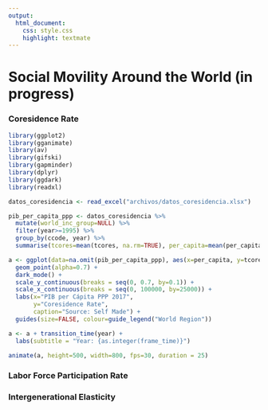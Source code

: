 ```yaml
---
output: 
  html_document:
    css: style.css
    highlight: textmate
---
```


# Social Movility Around the World (in progress)

### Coresidence Rate
```r
library(ggplot2)
library(gganimate)
library(av)
library(gifski)
library(gapminder)
library(dplyr)
library(ggdark)
library(readxl)

datos_coresidencia <- read_excel("archivos/datos_coresidencia.xlsx")

pib_per_capita_ppp <- datos_coresidencia %>%
  mutate(world_inc_group=NULL) %>%
  filter(year>=1995) %>% 
  group_by(ccode, year) %>% 
  summarise(tcores=mean(tcores, na.rm=TRUE), per_capita=mean(per_capita, na.rm=TRUE), world_region=world_region, population=population) %>% distinct()

a <- ggplot(data=na.omit(pib_per_capita_ppp), aes(x=per_capita, y=tcores, colour=world_region, size=population)) +
  geom_point(alpha=0.7) + 
  dark_mode() +
  scale_y_continuous(breaks = seq(0, 0.7, by=0.1)) +
  scale_x_continuous(breaks = seq(0, 100000, by=25000)) +
  labs(x="PIB per Cápita PPP 2017", 
       y="Coresidence Rate",
       caption="Source: Self Made") +
  guides(size=FALSE, colour=guide_legend("World Region"))

a <- a + transition_time(year) + 
  labs(subtitle = "Year: {as.integer(frame_time)}") 

animate(a, height=500, width=800, fps=30, duration = 25)

```


### Labor Force Participation Rate 




### Intergenerational Elasticity 






